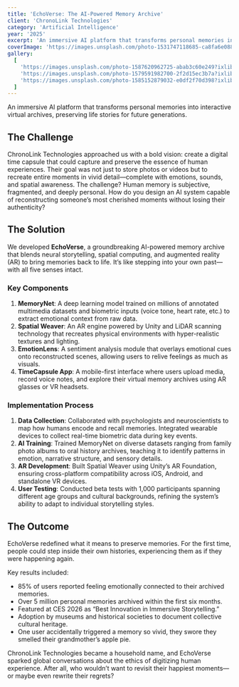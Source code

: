 ```yaml
---
title: 'EchoVerse: The AI-Powered Memory Archive'
client: 'ChronoLink Technologies'
category: 'Artificial Intelligence'
year: '2025'
excerpt: 'An immersive AI platform that transforms personal memories into interactive virtual archives, preserving life stories for future generations.'
coverImage: 'https://images.unsplash.com/photo-1531747118685-ca8fa6e08806?q=80&w=1490&auto=format&fit=crop&ixlib=rb-4.0.3&ixid=M3wxMjA3fDB8MHxwaG90by1wYWdlfHx8fGVufDB8fHx8fA%3D%3D'
gallery:
  [
    'https://images.unsplash.com/photo-1587620962725-abab3c60e249?ixlib=rb-4.0.3&auto=format&fit=crop&w=1000&q=80',
    'https://images.unsplash.com/photo-1579591982700-2f2d15ec3b7a?ixlib=rb-4.0.3&auto=format&fit=crop&w=1000&q=80',
    'https://images.unsplash.com/photo-1585152879032-e0df2f70d398?ixlib=rb-4.0.3&auto=format&fit=crop&w=1000&q=80',
  ]
---
```


An immersive AI platform that transforms personal memories into interactive virtual archives, preserving life stories for future generations.

## The Challenge

ChronoLink Technologies approached us with a bold vision: create a digital time capsule that could capture and preserve the essence of human experiences. Their goal was not just to store photos or videos but to recreate entire moments in vivid detail—complete with emotions, sounds, and spatial awareness. The challenge? Human memory is subjective, fragmented, and deeply personal. How do you design an AI system capable of reconstructing someone’s most cherished moments without losing their authenticity?

## The Solution

We developed **EchoVerse**, a groundbreaking AI-powered memory archive that blends neural storytelling, spatial computing, and augmented reality (AR) to bring memories back to life. It’s like stepping into your own past—with all five senses intact.

### Key Components

1. **MemoryNet**: A deep learning model trained on millions of annotated multimedia datasets and biometric inputs (voice tone, heart rate, etc.) to extract emotional context from raw data.
2. **Spatial Weaver**: An AR engine powered by Unity and LiDAR scanning technology that recreates physical environments with hyper-realistic textures and lighting.
3. **EmotionLens**: A sentiment analysis module that overlays emotional cues onto reconstructed scenes, allowing users to relive feelings as much as visuals.
4. **TimeCapsule App**: A mobile-first interface where users upload media, record voice notes, and explore their virtual memory archives using AR glasses or VR headsets.

### Implementation Process

1. **Data Collection**: Collaborated with psychologists and neuroscientists to map how humans encode and recall memories. Integrated wearable devices to collect real-time biometric data during key events.
2. **AI Training**: Trained MemoryNet on diverse datasets ranging from family photo albums to oral history archives, teaching it to identify patterns in emotion, narrative structure, and sensory details.
3. **AR Development**: Built Spatial Weaver using Unity’s AR Foundation, ensuring cross-platform compatibility across iOS, Android, and standalone VR devices.
4. **User Testing**: Conducted beta tests with 1,000 participants spanning different age groups and cultural backgrounds, refining the system’s ability to adapt to individual storytelling styles.

## The Outcome

EchoVerse redefined what it means to preserve memories. For the first time, people could step inside their own histories, experiencing them as if they were happening again.

Key results included:

- 85% of users reported feeling emotionally connected to their archived memories.
- Over 5 million personal memories archived within the first six months.
- Featured at CES 2026 as “Best Innovation in Immersive Storytelling.”
- Adoption by museums and historical societies to document collective cultural heritage.
- One user accidentally triggered a memory so vivid, they swore they smelled their grandmother’s apple pie.

ChronoLink Technologies became a household name, and EchoVerse sparked global conversations about the ethics of digitizing human experience. After all, who wouldn’t want to revisit their happiest moments—or maybe even rewrite their regrets?

